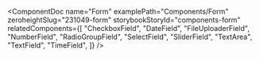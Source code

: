 
<ComponentDoc
  name="Form"
  examplePath="Components/Form"
  zeroheightSlug="231049-form"
  storybookStoryId="components-form"
  relatedComponents={[
    "CheckboxField",
    "DateField",
    "FileUploaderField",
    "NumberField",
    "RadioGroupField",
    "SelectField",
    "SliderField",
    "TextArea",
    "TextField",
    "TimeField",
  ]}
/>
